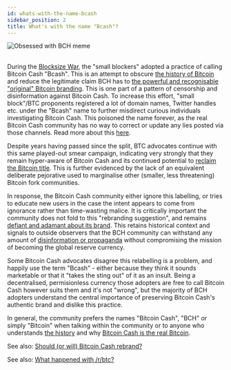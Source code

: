 ```yaml
---
id: whats-with-the-name-bcash
sidebar_position: 2
title: What's with the name "Bcash"?
---
```



<img src={bchObsessedMeme} alt="Obsessed with BCH meme" />

<br />

<br />

During the [Blocksize War](/start#episode-8-of-10-bitcoin-cash), the "small blockers" adopted a practice of calling Bitcoin Cash "Bcash". This is an attempt to obscure [the history of Bitcoin](/start#episode-8-of-10-bitcoin-cash) and reduce the legitimate claim BCH has to [the powerful and recognisable "original" Bitcoin branding](/faqs/BCH-vs-BTC/is-bch-the-real-bitcoin). This is one part of a pattern of censorship and disinformation against Bitcoin Cash. To increase this effort, "small block"/BTC proponents registered a lot of domain names, Twitter handles etc. under the "Bcash" name to further misdirect curious individuals investigating Bitcoin Cash. This poisoned the name forever, as the real Bitcoin Cash community has no way to correct or update any lies posted via those channels. Read more about this [here](https://www.reddit.com/r/btc/comments/8dd5ij/why_bitcoin_cash_users_reject_the_name_bcash_so/).

Despite years having passed since the split, BTC advocates continue with this same played-out smear campaign, indicating very strongly that they remain hyper-aware of Bitcoin Cash and its continued potential to [reclaim the Bitcoin title](/faqs/BCH-vs-BTC/can-bch-flip-btc). This is further evidenced by the lack of an equivalent deliberate pejorative used to marginalise other (smaller, less threatening) Bitcoin fork communities.

In response, the Bitcoin Cash community either ignore this labelling, or tries to educate new users in the case the intent appears to come from ignorance rather than time-wasting malice. It is critically important the community does not fold to this "rebranding suggestion", and remains [defiant and adamant about its brand](/faqs/BCH/will-bitcoin-cash-rebrand). This retains historical context and signals to outside observers that the BCH community can withstand any amount of [disinformation or propaganda](/faqs/BCH-vs-BTC/why-is-there-so-much-propaganda-in-btc) without compromising the mission of becoming the global reserve currency.

Some Bitcoin Cash advocates disagree this relabelling is a problem, and happily use the term "Bcash" - either because they think it sounds marketable or that it "takes the sting out" of it as an insult. Being a decentralised, permisionless currency those adopters are free to call Bitcoin Cash however suits them and it's not "wrong", but the majority of BCH adopters understand the central importance of preserving Bitcoin Cash's authentic brand and dislike this practice.

In general, the community prefers the names "Bitcoin Cash", "BCH" or simply "Bitcoin" when talking within the community or to anyone who understands [the history](/start#episode-8-of-10-bitcoin-cash) and why [Bitcoin Cash is the real Bitcoin](/faqs/BCH-vs-BTC/is-bch-the-real-Bitcoin).

See also: [Should (or will) Bitcoin Cash rebrand?](/faqs/BCH/will-bitcoin-cash-rebrand)

See also: [What happened with /r/btc?](/faqs/Other/what-happened-with-rbtc)
